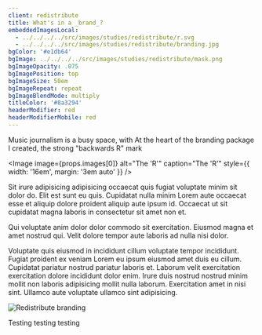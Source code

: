 ```yaml
---
client: redistribute
title: What's in a _brand_?
embeddedImagesLocal:
  - ../../../../src/images/studies/redistribute/r.svg
  - ../../../../src/images/studies/redistribute/branding.jpg
bgColor: '#e1db64'
bgImage: ../../../../src/images/studies/redistribute/mask.png
bgImageOpacity: .075
bgImagePosition: top
bgImageSize: 50em
bgImageRepeat: repeat
bgImageBlendMode: multiply
titleColor: '#8a3294'
headerModifier: red
headerModifierMobile: red
---
```


Music journalism is a busy space, with
At the heart of the branding package I created, the strong "backwards R" mark

<Image
  image={props.images[0]}
  alt="The 'R'"
  caption="The 'R'"
  style={{ width: '16em', margin: '3em auto' }}
/>

Sit irure adipisicing adipisicing occaecat quis fugiat voluptate minim sit dolor do. Elit est sunt eu quis. Cupidatat nulla minim Lorem aute occaecat esse et aliquip dolore proident aliquip aute ipsum id. Occaecat ut sit cupidatat magna laboris in consectetur sit amet non et.

Qui voluptate anim dolor dolor commodo sit exercitation. Eiusmod magna et amet nostrud qui. Velit dolore tempor aute laboris ad nulla nisi dolor.

Voluptate quis eiusmod in incididunt cillum voluptate tempor incididunt. Fugiat proident ex veniam Lorem eu ipsum eiusmod amet duis eu cillum. Cupidatat pariatur nostrud pariatur laboris et. Laborum velit exercitation exercitation dolore incididunt dolor enim. Irure duis nostrud nostrud minim mollit non laboris adipisicing mollit nulla laborum. Exercitation amet in nisi sint. Ullamco aute voluptate ullamco sint adipisicing.

<Image image={props.images[1]} alt="Redistribute branding" fullWidth />

Testing testing testing
